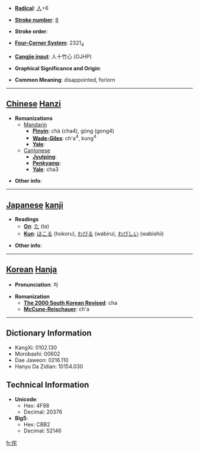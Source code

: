 * '''[[Wiktionary:Chinese radical index| Radical]]''': [[Wiktionary:Chinese radical index 人|人]]+6

* '''[[Wiktionary:Chinese total strokes index|Stroke number]]''': [[Wiktionary:Chinese total strokes index 8|8]]

* '''Stroke order''': 

* '''[[Wiktionary:Chinese four corner index|Four-Corner System]]''': 2321<sub>4</sub>

* '''[[Wiktionary:Chinese Cangjie index|Cangjie input]]''': 人十竹心 (OJHP)

* '''Graphical Significance and Origin''': 

* '''Common Meaning''': disappointed, forlorn

----

== [[Chinese]] [[Hanzi]] ==

* '''Romanizations'''
** [[Mandarin]]
*** '''[[Pinyin]]''': chà (cha4), gòng (gong4)
*** '''[[Wade-Giles]]''': ch'a<sup>4</sup>, kung<sup>4</sup>
*** '''[[Yale]]''': 
**[[Cantonese]]
***'''[[Jyutping]]''':
***'''[[Penkyamp]]''': 
***'''[[Yale]]''': cha3

* '''Other info''': 

----

== [[Japanese]] [[kanji]] ==

* '''Readings'''
** '''[[On]]''': [[た]] (ta)
** '''[[Kun]]''': [[ほこる]] (hokoru), [[わびる]] (wabiru), [[わびしい]] (wabishii)

* '''Other info''':  

----

== [[Korean]] [[Hanja]] ==

* '''Pronunciation''': 차

* '''Romanization'''
** '''[[The 2000 South Korean Revised Romanization|The 2000 South Korean Revised]]''': cha
** '''[[McCune-Reischauer]]''': ch'a

----

== Dictionary Information ==

* KangXi: 0102.130
* Morobashi: 00602
* Dae Jaweon: 0216.110
* Hanyu Da Zidian: 10154.030

== Technical Information ==

* '''Unicode''':
** Hex: 4F98
** Decimal: 20376
* '''Big5''':
** Hex: CBB2
** Decimal: 52146

[[fr:侘]]